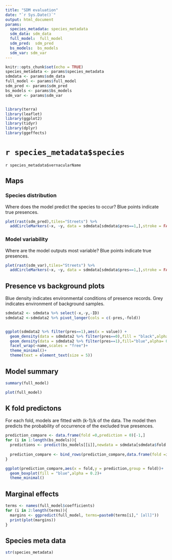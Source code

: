```yaml
---
title: "SDM evaluation"
date: "`r Sys.Date()`"
output: html_document
params:
  species_metadata: species_metadata
  sdm_data: sdm_data
  full_model:  full_model
  sdm_pred:  sdm_pred
  bs_models:  bs_models
  sdm_var: sdm_var
---
```


```r
knitr::opts_chunk$set(echo = TRUE)
species_metadata <- params$species_metadata
sdmdata <- params$sdm_data
full_model <- params$full_model
sdm_pred <- params$sdm_pred
bs_models <- params$bs_models
sdm_var <- params$sdm_var


library(terra)
library(leaflet)
library(ggplot2)
library(tidyr)
library(dplyr)
library(ggeffects)
```

# `r species_metadata$species` 

`r species_metadata$vernacularName`

## Maps

### Species distribution

Where does the model predict the species to occur? Blue points indicate true presences.

```r
plet(rast(sdm_pred),tiles="Streets") %>% 
  addCircleMarkers(~x, ~y, data = sdmdata[sdmdata$pres==1,],stroke = FALSE, fillOpacity = 0.5,radius=3)
```

### Model variability

Where are the model outputs most variable? Blue points indicate true presences.

```r
plet(rast(sdm_var),tiles="Streets") %>% 
  addCircleMarkers(~x, ~y, data = sdmdata[sdmdata$pres==1,],stroke = FALSE, fillOpacity = 0.5,radius=3)
```

## Presence vs background plots

Blue density indicates environmental conditions of presence records. Grey indicates environment of background samples.

```r
sdmdata2 <- sdmdata %>% select(-x,-y,-ID)
sdmdata2 <-sdmdata2 %>% pivot_longer(cols = c(-pres,-fold))


ggplot(sdmdata2 %>% filter(pres==1),aes(x = value)) +
  geom_density(data = sdmdata2 %>% filter(pres==0),fill = "black",alpha = 0.1) +
  geom_density(data = sdmdata2 %>% filter(pres==1),fill="blue",alpha= 0.2) +
  facet_wrap(~name,scales = "free")+
  theme_minimal()+
  theme(text = element_text(size = 5))
```

## Model summary

```r
summary(full_model)

plot(full_model)
```

## K fold predictons

For each fold, models are fitted with (k-1)/k of the data. The model then predicts the probability of occurrence of the excluded true presences. 

```r
prediction_compare <- data.frame(fold =0,prediction = 0)[-1,]
for (i in 1:length(bs_models)){
  predictions <- predict(bs_models[[i]],newdata = sdmdata[sdmdata$fold == i & sdmdata$pres == 1,],type="response") 
  
  prediction_compare <- bind_rows(prediction_compare,data.frame(fold =i,prediction = predictions))
}

ggplot(prediction_compare,aes(x = fold,y = prediction,group = fold))+
  geom_boxplot(fill = "blue",alpha = 0.2)+
  theme_minimal()

```

## Marginal effects

```r
terms <- names(full_model$coefficients)
for (i in 2:length(terms)){
  margins <- ggpredict(full_model, terms=paste0(terms[i]," [all]"))
  print(plot(margins))
}

```

## Species meta data

```r
str(species_metadata)
```






